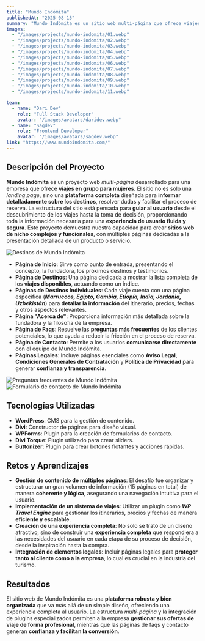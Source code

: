 ```yaml
---
title: "Mundo Indómita"
publishedAt: "2025-08-15"
summary: "Mundo Indómita es un sitio web multi-página que ofrece viajes en grupo para mujeres."
images:
  - "/images/projects/mundo-indomita/01.webp"
  - "/images/projects/mundo-indomita/02.webp"
  - "/images/projects/mundo-indomita/03.webp"
  - "/images/projects/mundo-indomita/04.webp"
  - "/images/projects/mundo-indomita/05.webp"
  - "/images/projects/mundo-indomita/06.webp"
  - "/images/projects/mundo-indomita/07.webp"
  - "/images/projects/mundo-indomita/08.webp"
  - "/images/projects/mundo-indomita/09.webp"
  - "/images/projects/mundo-indomita/10.webp"
  - "/images/projects/mundo-indomita/11.webp"

team:
  - name: "Dari Dev"
    role: "Full Stack Developer"
    avatar: "/images/avatars/daridev.webp"
  - name: "Sagdev"
    role: "Frontend Developer"
    avatar: "/images/avatars/sagdev.webp"
link: "https://www.mundoindomita.com/"
---
```

## Descripción del Proyecto

**Mundo Indómita** es un proyecto web *multi-página* desarrollado para una empresa que ofrece **viajes en grupo para mujeres**. El sitio no es solo una *landing page*, sino una **plataforma completa** diseñada para **informar detalladamente sobre los destinos**, resolver dudas y facilitar el proceso de reserva. La estructura del sitio está pensada para **guiar al usuario** desde el descubrimiento de los viajes hasta la toma de decisión, proporcionando toda la información necesaria para una **experiencia de usuario fluida y segura**. Este proyecto demuestra nuestra capacidad para crear **sitios web de nicho complejos y funcionales**, con múltiples páginas dedicadas a la presentación detallada de un producto o servicio.

![Destinos de Mundo Indómita](/images/projects/mundo-indomita/06.webp)

* **Página de Inicio**: Sirve como punto de entrada, presentando el concepto, la fundadora, los próximos destinos y testimonios.
* **Página de Destinos**: Una página dedicada a mostrar la lista completa de los **viajes disponibles**, actuando como un índice.
* **Páginas de Destinos Individuales**: Cada viaje cuenta con una página específica (***Marruecos, Egipto, Gambia, Etiopía, India, Jordania, Uzbekistán***) para **detallar la información** del itinerario, precios, fechas y otros aspectos relevantes.
* **Página "Acerca de"**: Proporciona información más detallada sobre la fundadora y la filosofía de la empresa.
* **Página de Faqs**: Resuelve las **preguntas más frecuentes** de los clientes potenciales, lo que ayuda a reducir la fricción en el proceso de reserva.
* **Página de Contacto**: Permite a los usuarios **comunicarse directamente** con el equipo de Mundo Indómita.
* **Páginas Legales**: Incluye páginas esenciales como **Aviso Legal**, **Condiciones Generales de Contratación** y **Política de Privacidad** para generar **confianza y transparencia**.

![Preguntas frecuentes de Mundo Indómita](/images/projects/mundo-indomita/10.webp)
![Formulario de contacto de Mundo Indómita](/images/projects/mundo-indomita/11.webp)

## Tecnologías Utilizadas

* **WordPress**: CMS para la gestión de contenido.
* **Divi**: Constructor de páginas para diseño visual.
* **WPForms**: Plugin para la creación de formularios de contacto.
* **Divi Torque**: Plugin utilizado para crear sliders.
* **Buttonizer**: Plugin para crear botones flotantes y acciones rápidas.

## Retos y Aprendizajes

* **Gestión de contenido de múltiples páginas**: El desafío fue organizar y estructurar un gran volumen de información (15 páginas en total) de manera **coherente y lógica**, asegurando una navegación intuitiva para el usuario.
* **Implementación de un sistema de viajes**: Utilizar un plugin como **_WP Travel Engine_** para gestionar los itinerarios, precios y fechas de manera **eficiente y escalable**.
* **Creación de una experiencia completa**: No solo se trató de un diseño atractivo, sino de construir una **experiencia completa** que respondiera a las necesidades del usuario en cada etapa de su proceso de decisión, desde la inspiración hasta la compra.
* **Integración de elementos legales**: Incluir páginas legales para **proteger tanto al cliente como a la empresa**, lo cual es crucial en la industria del turismo.

## Resultados

El sitio web de Mundo Indómita es una **plataforma robusta y bien organizada** que va más allá de un simple diseño, ofreciendo una experiencia completa al usuario. La estructura *multi-página* y la integración de plugins especializados permiten a la empresa **gestionar sus ofertas de viaje de forma profesional**, mientras que las páginas de faqs y contacto generan **confianza y facilitan la conversión**.